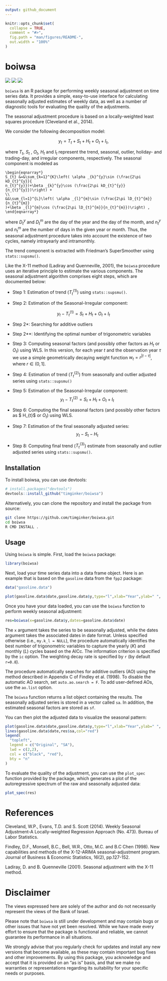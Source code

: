 ```yaml
---
output: github_document
---
```


<!-- README.md is generated from README.Rmd. Please edit that file -->

```r
knitr::opts_chunk$set(
  collapse = TRUE,
  comment = "#>",
  fig.path = "man/figures/README-",
  out.width = "100%"
)
```

# boiwsa

<!-- badges: start -->
[![](https://www.r-pkg.org/badges/version/boiwsa?color=green)](https://cran.r-project.org/package=boiwsa) [![](https://img.shields.io/badge/doi-DOI:10.13140/RG.2.2.12221.44000-yellow.svg)](https://doi.org/DOI:10.13140/RG.2.2.12221.44000) [![](https://img.shields.io/github/last-commit/timginker/boiwsa.svg)](https://github.com/timginker/boiwsa/commits/master)
<!-- badges: end -->

`boiwsa` is an R package for performing weekly seasonal adjustment on time series data. It provides a simple, easy-to-use interface for calculating seasonally adjusted estimates of weekly data, as well as a number of diagnostic tools for evaluating the quality of the adjustments.

The seasonal adjustment procedure is based on a locally-weighted least squares procedure (Cleveland et al., 2014).


We consider the following decomposition model:

$$
y_{t}=T_{t}+S_{t}+H_{t}+O_{t}+I_{t},
$$

where $T_{t}$, $S_{t}$ , $O_{t},$ $H_{t}$ and $I_{t}$ represent the trend,
seasonal, outlier, holiday- and trading-day, and irregular components,
respectively. The seasonal component is modeled as


```math
\begin{eqnarray*}
S_{t} &=&\sum_{k=1}^{K}\left( \alpha _{k}^{y}\sin (\frac{2\pi kD_{t}^{y}}{
n_{t}^{y}})+\beta _{k}^{y}\cos (\frac{2\pi kD_{t}^{y}}{n_{t}^{y}})\right) +
\\
&&\sum_{l=1}^{L}\left( \alpha _{l}^{m}\sin (\frac{2\pi lD_{t}^{m}}{n_{t}^{m}}
)+\beta _{l}^{m}\cos (\frac{2\pi lD_{t}^{m}}{n_{t}^{m}})\right) ,
\end{eqnarray*}
```


where $D_{t}^{y}$ and $D_{t}^{m}$ are the day of the year and the day of the
month, and $n_{t}^{y}$ and $n_{t}^{m}$ are the number of days in the given
year or month. Thus, the seasonal adjustment procedure takes into account the existence of two cycles, namely intrayearly and intramonthly.



The trend component is extracted with Friedman's SuperSmoother using `stats::supsmu()`. 


Like the X-11 method (Ladiray and Quenneville, 2001), the `boiwsa` procedure uses an iterative principle to estimate the various components. The seasonal adjustment algorithm comprises eight steps, which are documented below:

* Step 1: Estimation of trend ($T_{t}^{(1)}$) using `stats::supsmu()`.


* Step 2: Estimation of the Seasonal-Irregular component: 

$$y_{t}-T_{t}^{(1)}=S_{t}+H_{t}+O_{t}+I_{t}$$


* Step 2*: Searching for additive outliers


* Step 2**: Identifying the optimal number of trigonometric variables


* Step 3: Computing seasonal factors (and possibly other factors as $H_{t}$ or $O_{t}$) using WLS. In this version, for each year $t$ and the observation year $\tau$ we use a simple geometrically decaying weight function $w_{t}=r^{|t-\tau|}$, where $r \in (0,1]$. 


* Step 4: Estimation of trend ($T_{t}^{(2)}$) from seasonally and outlier adjusted series using `stats::supsmu()`


* Step 5: Estimation of the Seasonal-Irregular component: 
$$y_{t}-T_{t}^{(2)}=S_{t}+H_{t}+O_{t}+I_{t}$$


* Step 6: Computing the final seasonal factors (and possibly other factors as $ H_{t}$ or $O_{t}$) using WLS. 


* Step 7: Estimation of the final seasonally adjusted series:
$$y_{t}-S_{t}-H_{t}$$

* Step 8: Computing final trend ($T_{t}^{(3)}$) estimate from seasonally and outlier adjusted series using `stats::supsmu()`.


## Installation

To install boiwsa, you can use devtools:

``` r
# install.packages("devtools")
devtools::install_github("timginker/boiwsa")
```

Alternatively, you can clone the repository and install the package from source:

``` bash
git clone https://github.com/timginker/boiwsa.git
cd boiwsa
R CMD INSTALL .
```



## Usage

Using `boiwsa` is simple. First, load the `boiwsa` package:

```r
library(boiwsa)
```

Next, load your time series data into a data frame object. Here is an example that is based on the `gasoline` data from the `fpp2` package:


```r
data("gasoline.data")

plot(gasoline.data$date,gasoline.data$y,type="l",xlab="Year",ylab=" ", main="Weekly US gasoline production")
```


Once you have your data loaded, you can use the `boiwsa` function to perform weekly seasonal adjustment:

```r

res=boiwsa(x=gasoline.data$y,dates=gasoline.data$date)

```

The `x` argument takes the series to be seasonally adjusted, while the dates argument takes the associated dates in date format. Unless specified otherwise (i.e., `my.k_l = NULL`), the procedure automatically identifies the best number of trigonometric variables to capture the yearly ($K$) and monthly ($L$) cycles based on the AICc. The information criterion is specified by the `ic` option. The weighting decay rate is specified by `r` (by default `r=0.8`).

The procedure automatically searches for additive outliers (AO) using the method described in Appendix C of Findley et al. (1998). To disable the automatic AO search, set `auto.ao.search = F`. To add user-defined AOs, use the `ao.list` option.


The `boiwsa` function returns a list object containing the results. The seasonally adjusted series is stored in a vector called `sa`. In addition, the estimated seasonal factors are stored as `sf`. 


You can then plot the adjusted data to visualize the seasonal pattern:

```r
plot(gasoline.data$date,gasoline.data$y,type="l",xlab="Year",ylab=" ", main="Weekly US gasoline production")
lines(gasoline.data$date,res$sa,col="red")
legend(
  "topleft",
  legend = c("Original", "SA"),
  lwd = c(2,2),
  col = c("black", "red"),
  bty = "n"
)
```


To evaluate the quality of the adjustment, you can use the `plot_spec` function provided by the package, which generates a plot of the autoregressive spectrum of the raw and seasonally adjusted data:



```r
plot_spec(res)
```



# References

Cleveland, W.P., Evans, T.D. and S. Scott (2014). Weekly Seasonal Adjustment-A Locally-weighted Regression Approach (No. 473). Bureau of Labor Statistics.



Findley, D.F., Monsell, B.C., Bell, W.R., Otto, M.C. and B.C Chen (1998). New capabilities and methods of the X-12-ARIMA seasonal-adjustment program. Journal of Business & Economic Statistics, 16(2), pp.127-152.


Ladiray, D. and B. Quenneville (2001). Seasonal adjustment with the X-11 method.



# Disclaimer

The views expressed here are solely of the author and do not necessarily represent the views of the Bank of Israel. 

Please note that `boiwsa` is still under development and may contain bugs or other issues that have not yet been resolved. While we have made every effort to ensure that the package is functional and reliable, we cannot guarantee its performance in all situations. 

We strongly advise that you regularly check for updates and install any new versions that become available, as these may contain important bug fixes and other improvements. By using this package, you acknowledge and accept that it is provided on an "as is" basis, and that we make no warranties or representations regarding its suitability for your specific needs or purposes.


